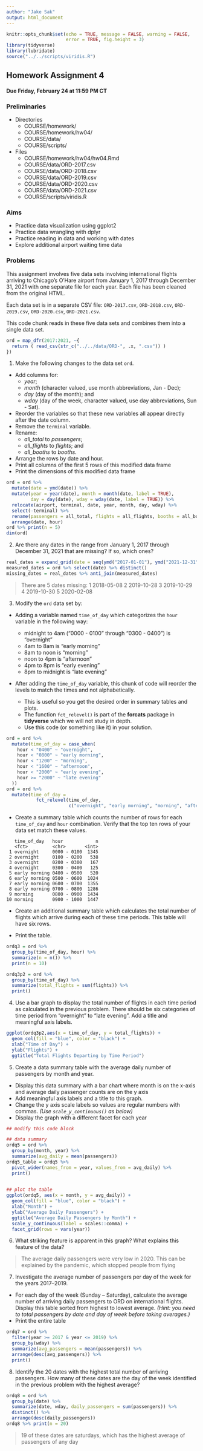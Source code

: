 ```yaml
---
author: "Jake Sak"
output: html_document
---
```


```r
knitr::opts_chunk$set(echo = TRUE, message = FALSE, warning = FALSE,
                      error = TRUE, fig.height = 3)
library(tidyverse)
library(lubridate)
source("../../scripts/viridis.R")
```

## Homework Assignment 4

#### Due Friday, February 24 at 11:59 PM CT

### Preliminaries

- Directories
    - COURSE/homework/
    - COURSE/homework/hw04/
    - COURSE/data/
    - COURSE/scripts/
- Files
  - COURSE/homework/hw04/hw04.Rmd
  - COURSE/data/ORD-2017.csv  
  - COURSE/data/ORD-2018.csv  
  - COURSE/data/ORD-2019.csv  
  - COURSE/data/ORD-2020.csv  
  - COURSE/data/ORD-2021.csv 
  - COURSE/scripts/viridis.R

### Aims

- Practice data visualization using ggplot2  
- Practice data wrangling with dplyr   
- Practice reading in data and working with dates  
- Explore additional airport waiting time data



### Problems

This assignment involves five data sets involving international flights arriving to Chicago's O'Hare airport from January 1, 2017 through December 31, 2021
with one separate file for each year.
Each file has been cleaned from the original HTML.

Each data set is in a separate CSV file:
`ORD-2017.csv`, `ORD-2018.csv`, `ORD-2019.csv`, `ORD-2020.csv`, `ORD-2021.csv`.

This code chunk reads in these five data sets and combines them into a single data set.

```r
ord = map_dfr(2017:2021, ~{
  return ( read_csv(str_c("../../data/ORD-", .x, ".csv")) )
})
```

  1. Make the following changes to the data set `ord`.

- Add columns for:
  - *year*;
  - *month* (character valued, use month abbreviations, Jan - Dec);
  - *day* (day of the month); and
  - *wday* (day of the week, character valued, use day abbreviations, Sun - Sat).  
- Reorder the variables so that these new variables all appear directly after the date column.  
- Remove the `terminal` variable.  
- Rename:
  - *all_total* to *passengers*;
  - *all_flights* to *flights*; and
  - *all_booths* to *booths*.  
- Arrange the rows by date and hour.  
- Print all columns of the first 5 rows of this modified data frame
- Print the dimensions of this modified data frame

```r
ord = ord %>%
  mutate(date = ymd(date)) %>%
  mutate(year = year(date), month = month(date, label = TRUE),
         day = day(date), wday = wday(date, label = TRUE)) %>%
  relocate(airport, terminal, date, year, month, day, wday) %>%
  select(-terminal) %>%
  rename(passengers = all_total, flights = all_flights, booths = all_booths) %>%
  arrange(date, hour)
ord %>% print(n = 5)
dim(ord)
```




  2. Are there any dates in the range from January 1, 2017 through December 31, 2021 that are missing? If so, which ones?

```r
real_dates = expand_grid(date = seq(ymd("2017-01-01"), ymd("2021-12-31"), 1))
measured_dates = ord %>% select(date) %>% distinct()
missing_dates = real_dates %>% anti_join(measured_dates)
```

> There are 5 dates missing: 
1 2018-05-08
2 2019-10-28
3 2019-10-29
4 2019-10-30
5 2020-02-08





  3. Modify the `ord` data set by:

- Adding a variable named `time_of_day` which categorizes the `hour` variable in the following way:

  - midnight to 4am ("0000 - 0100" through "0300 - 0400") is "overnight"
  - 4am to 8am is "early morning"
  - 8am to noon is "morning"
  - noon to 4pm is "afternoon"
  - 4pm to 8pm is "early evening"
  - 8pm to midnight is "late evening"
  
- After adding the `time_of_day` variable, this chunk of code will reorder the levels to match the times and not alphabetically.
  - This is useful so you get the desired order in summary tables and plots.
  - The function `fct_relevel()` is part of the **forcats** package in **tidyverse** which we will not study in depth.
  - Use this code (or something like it) in your solution.
  

```r
ord = ord %>% 
  mutate(time_of_day = case_when(
    hour < "0400" ~ "overnight",
    hour < "0800" ~ "early morning",
    hour < "1200" ~ "morning",
    hour < "1600" ~ "afternoon",
    hour < "2000" ~ "early evening",
    hour >= "2000" ~ "late evening"
  ))
ord = ord %>% 
  mutate(time_of_day = 
           fct_relevel(time_of_day,
                       c("overnight", "early morning", "morning", "afternoon", "early evening", "late evening")))
```

- Create a summary table which counts the number of rows for each `time_of_day` and `hour` combination. Verify that the top ten rows of your data set match these values.

```
   time_of_day   hour            n
   <fct>         <chr>       <int>
 1 overnight     0000 - 0100  1345
 2 overnight     0100 - 0200   538
 3 overnight     0200 - 0300   167
 4 overnight     0300 - 0400   125
 5 early morning 0400 - 0500   520
 6 early morning 0500 - 0600  1024
 7 early morning 0600 - 0700  1355
 8 early morning 0700 - 0800  1286
 9 morning       0800 - 0900  1434
10 morning       0900 - 1000  1447
```

- Create an additional summary table which calculates the total number of flights which arrive during each of these time periods. This table will have six rows.

- Print the table.

```r
ordq3 = ord %>%
  group_by(time_of_day, hour) %>%
  summarize(n = n()) %>%
  print(n = 10)

ordq3p2 = ord %>%
  group_by(time_of_day) %>%
  summarize(total_flights = sum(flights)) %>%
  print()
```




  4. Use a bar graph to display the total number of flights in each time period as calculated in the previous problem. There should be six categories of time period from "overnight" to "late evening".
Add a title and meaningful axis labels.  

```r
ggplot(ordq3p2,aes(x = time_of_day, y = total_flights)) +
  geom_col(fill = "blue", color = "black") +
  xlab("Time of Day") + 
  ylab("Flights") +
  ggtitle("Total Flights Departing by Time Period")
```





  5. Create a data summary table with the average daily number of passengers by month and year.
  
- Display this data summary with a bar chart where month is on the x-axis and average daily passenger counts are on the y axis 
- Add meaningful axis labels and a title to this graph.  
- Change the y axis scale labels so values are regular numbers with commas. *(Use `scale_y_continuous()` as below)*
- Display the graph with a different facet for each year



```r
## modify this code block

## data summary
ordq5 = ord %>% 
  group_by(month, year) %>%
  summarize(avg_daily = mean(passengers))
ordq5_table = ordq5 %>%
  pivot_wider(names_from = year, values_from = avg_daily) %>%
  print()
  

## plot the table  
ggplot(ordq5, aes(x = month, y = avg_daily)) +
  geom_col(fill = "blue", color = "black") +
  xlab("Month") +
  ylab("Average Daily Passengers") +
  ggtitle("Average Daily Passengers by Month") +
  scale_y_continuous(label = scales::comma) +
  facet_grid(rows = vars(year))
```




  6. What striking feature is apparent in this graph?
What explains this feature of the data?

> The average daily passengers were very low in 2020. This can be explained by the pandemic, which stopped people from flying



  7. Investigate the average number of passengers per day of the week for the years 2017--2019.

- For each day of the week (Sunday -- Saturday), calculate the average number of arriving daily passengers to ORD on international flights. Display this table sorted from highest to lowest average.
*(Hint: you need to total passengers by date and day of week before taking averages.)*
- Print the entire table

```r
ordq7 = ord %>%
  filter(year >= 2017 & year <= 2019) %>%
  group_by(wday) %>%
  summarize(avg_passengers = mean(passengers)) %>%
  arrange(desc(avg_passengers)) %>%
  print()
```





  8. Identify the 20 dates with the highest total number of arriving passengers.
How many of these dates are the day of the week identified in the previous problem with the highest average?

```r
ordq8 = ord %>%
  group_by(date) %>%
  summarize(date, wday, daily_passengers = sum(passengers)) %>%
  distinct() %>%
  arrange(desc(daily_passengers))
ordq8 %>% print(n = 20)
```

> 19 of these dates are saturdays, which has the highest average of passengers of any day